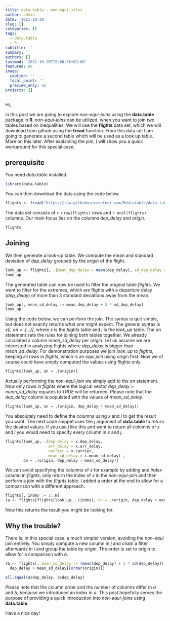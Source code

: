 ```yaml
---
title: data.table - non-equi-joins
author: admin
date: '2021-10-20'
slug: []
categories: []
tags:
  - data.table
  - R
subtitle: ''
summary: ''
authors: []
lastmod: '2021-10-20T15:08:38+02:00'
featured: no
image:
  caption: ''
  focal_point: ''
  preview_only: no
projects: []
---
```


Hi,

in this post we are going to explore *non-equi-joins* using the **data.table** package in **R**.
*non-equi-joins* can be utilized, when you want to join two tables based on inequalities. We will use the **flights** data set, which we will download from github using the **fread** function. From this data set I am going to generate a second table which will be used as a look up table. More on this later. After explaining the join, I will show you a quick workaround for this special case. 

## prerequisite

You need *data.table* installed.

```r
library(data.table)
```

You can then download the data using the code below.

```r
flights <- fread("https://raw.githubusercontent.com/Rdatatable/data.table/master/vignettes/flights14.csv")
```

The data set consists of `r nrow(flights)` rows and `r ncol(flights)` columns. Our main focus lies on the columns *dep_delay* and *origin*. 

```r
flights
```
## Joining

We then generate a look-up table. We compute the mean and standard deviation of *dep_delay* grouped by the *origin* of the flight.

```r
look_up <- flights[, .(mean_dep_delay = mean(dep_delay), sd_dep_delay = sd(dep_delay)), by = "origin"]
look_up
```
The generated table can now be used to filter the original table *flights*. We want to filter for the extremes, which are flights with a departure delay (*dep_delay*) of more than 3 standard deviations away from the mean.

```r
look_up[, mean_sd_delay := mean_dep_delay + 3 * sd_dep_delay]
look_up
```

Using the code below, we can perform the join. The syntax is quit simple, but does not exactly returns what one might expect. The general syntax is *x[i, on = .(...)]*, where *x* is the *flights* table and *i* is the *look_up* table. The *on* statement sets the rules for joining both tables together. We already calculated a column *mean_sd_delay* per *origin*. Let us assume we are interested in analyzing flights where *dep_delay* is bigger than *mean_sd_delay*. For demonstration purposes we join *look_up* to *flights*, keeping all rows in *flights*, which is an *equi join* using origin first. Now we of course could have simply computed the values using flights only. 

```r
flights[look_up, on = .(origin)]
```

Actually performing the *non-equi-join* we simply add to the *on* statement. Now only rows in *flights* where the logical vector *dep_delay > mean_sd_delay* equates to *TRUE* will be returned. Please note that the *dep_delay* column is populated with the values of *mean_sd_delay*.

```r
flights[look_up, on = .(origin, dep_delay > mean_sd_delay)]
```
You absolutely need to define the columns using *x* and *i* to get the result you want. The next code snippet uses the *j* argument of **data.table** to return the desired values. If you use *j* like this and want to return all columns of *x* and *i* you would need to specify every column in *x* and *j*.

```r
flights[look_up, .(dep_delay = x.dep_delay, 
                   arr_delay = x.arr_delay, 
                   carrier = x.carrier,
                   mean_sd_delay = i.mean_sd_delay) ,
        on = .(origin, dep_delay > mean_sd_delay)]
```
We can avoid specifying the columns of *x* for example by adding and *index* column in *flights*, only return the index of *x* in the *non-equi-join* and then perform a join with the *flights* table. I added a order at the end to allow for a comparison with a different approach.

```r
flights[, index := 1:.N]
(a <- flights[flights[look_up, .(index), on = .(origin, dep_delay > mean_sd_delay)], on = "index"][order(origin)])
```
Now this returns the result you might be looking for.

## Why the trouble?

There is, in this special case, a much simpler version, avoiding the *non-equi* join entirely.
You simply compute a new column in *j* and chain a filter afterwards in *i* and group the table by *origin*. The order is set to origin to allow for a comparison with *a*.

```r
(b <- flights[, mean_sd_delay := (mean(dep_delay) + 3 * sd(dep_delay)), by = "origin"][
  dep_delay > mean_sd_delay][order(origin)])
```

```r
all.equal(a$dep_delay, b$dep_delay)
```
Please note that the column order and the number of columns differ in *a* and *b*, because we introduced an index in *a*. This post hopefully serves the purpose of providing a quick introduction into *non-equi-joins* using **data.table**.

Have a nice day!
